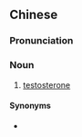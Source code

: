 {{also|睾酮}}
==Chinese==
{{zh-forms|s=睾酮|t2=睾酮}}
{{wikipedia|lang=zh}}

===Pronunciation===
{{zh-pron
|m=gāotóng
|c=gou1 tung4
|cat=n
}}

===Noun===
{{zh-noun}}

# {{lb|zh|hormone}} [[testosterone]]

====Synonyms====
* {{zh-l|睪固酮}}